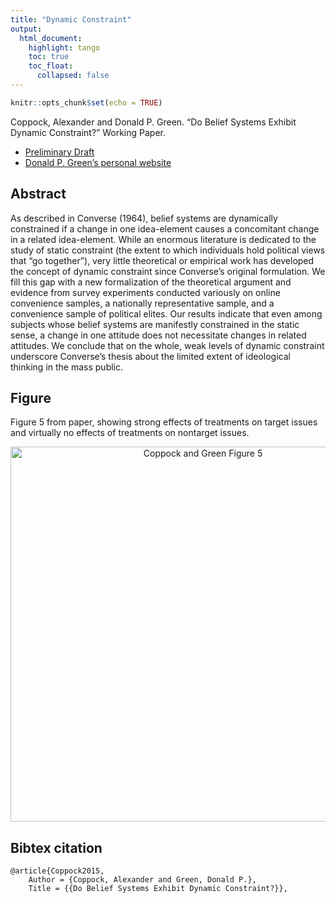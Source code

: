 ```yaml
---
title: "Dynamic Constraint"
output: 
  html_document:
    highlight: tango
    toc: true
    toc_float:
      collapsed: false
---
```


```r
knitr::opts_chunk$set(echo = TRUE)
```

Coppock, Alexander and Donald P. Green. “Do Belief Systems Exhibit Dynamic Constraint?” Working Paper.

- [Preliminary Draft](../papers/CG_dynamicconstraint.pdf)
- [Donald P. Green's personal website](https://sites.google.com/site/donaldpgreen/)

## Abstract

As described in Converse (1964), belief systems are dynamically constrained if a change in one idea-element causes a concomitant change in a related idea-element. While an enormous literature is dedicated to the study of static constraint (the extent to which individuals hold political views that “go together”), very little theoretical or empirical work has developed the concept of dynamic constraint since Converse’s original formulation. We fill this gap with a new formalization of the theoretical argument and evidence from survey experiments conducted variously on online convenience samples, a nationally representative sample, and a convenience sample of political elites. Our results indicate that even among subjects whose belief systems are manifestly constrained in the static sense, a change in one attitude does not necessitate changes in related attitudes. We conclude that on the whole, weak levels of dynamic constraint underscore Converse’s thesis about the limited extent of ideological thinking in the mass public.

## Figure

Figure 5 from paper, showing strong effects of treatments on target issues and virtually no effects of treatments on nontarget issues.

<center><img src="../Images/CG_dynamicconstraint_fig.png" alt="Coppock and Green Figure 5" width="600"></center>

## Bibtex citation

```
@article{Coppock2015,
	Author = {Coppock, Alexander and Green, Donald P.},
	Title = {{Do Belief Systems Exhibit Dynamic Constraint?}},
```
